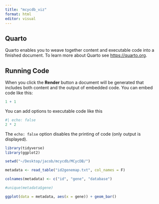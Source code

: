 ```yaml
---
title: "mcycdb_viz"
format: html
editor: visual
---
```


## Quarto

Quarto enables you to weave together content and executable code into a finished document. To learn more about Quarto see <https://quarto.org>.

## Running Code

When you click the **Render** button a document will be generated that includes both content and the output of embedded code. You can embed code like this:

```r
1 + 1
```

You can add options to executable code like this

```r
#| echo: false
2 * 2
```

The `echo: false` option disables the printing of code (only output is displayed).

```r
library(tidyverse)
library(ggplot2)

setwd("~/Desktop/jacob/mcycdb/MCycDB/")

metadata <- read_table("id2genemap.txt", col_names = F) 

colnames(metadata) <- c("id", "gene", "database")

#unique(metadata$gene)

ggplot(data = metadata, aes(x = gene)) + geom_bar()



```

```r


```
